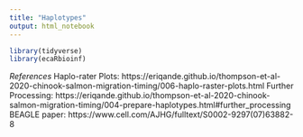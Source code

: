 ```yaml
---
title: "Haplotypes"
output: html_notebook
---
```


```r
library(tidyverse)
library(ecaRbioinf)
```

_References_
Haplo-rater Plots: https://eriqande.github.io/thompson-et-al-2020-chinook-salmon-migration-timing/006-haplo-raster-plots.html
Further Processing: https://eriqande.github.io/thompson-et-al-2020-chinook-salmon-migration-timing/004-prepare-haplotypes.html#further_processing
BEAGLE paper: https://www.cell.com/AJHG/fulltext/S0002-9297(07)63882-8



